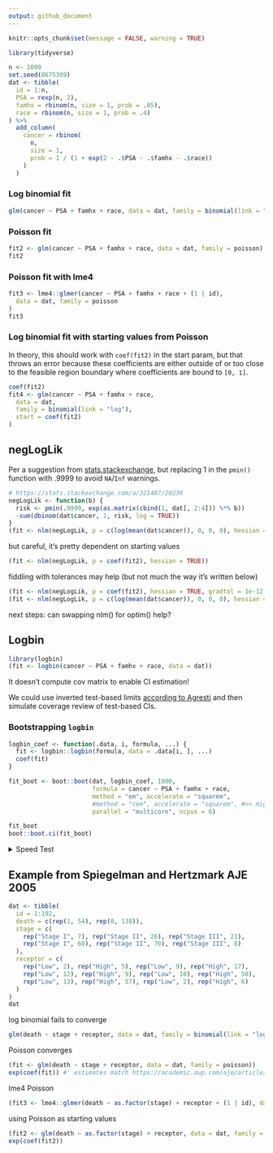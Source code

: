 ```yaml
---
output: github_document
---
```


```r
knitr::opts_chunk$set(message = FALSE, warning = TRUE)
```

```r
library(tidyverse)
```

```r
n <- 1000
set.seed(8675309)
dat <- tibble(
  id = 1:n,
  PSA = rexp(n, 2),
  famhx = rbinom(n, size = 1, prob = .05),
  race = rbinom(n, size = 1, prob = .4)
) %>%
  add_column(
    cancer = rbinom(
      n,
      size = 1,
      prob = 1 / (1 + exp(2 - .$PSA - .$famhx - .$race))
    )
  )
```

### Log binomial fit

```r
glm(cancer ~ PSA + famhx + race, data = dat, family = binomial(link = "log"))
```

### Poisson fit

```r
fit2 <- glm(cancer ~ PSA + famhx + race, data = dat, family = poisson)
fit2
```

### Poisson fit with lme4

```r
fit3 <- lme4::glmer(cancer ~ PSA + famhx + race + (1 | id),
  data = dat, family = poisson
)
fit3
```

### Log binomial fit with starting values from Poisson

In theory, this should work with `coef(fit2)` in the start param, but that throws an error because these coefficients are either outside of or too close to the feasible region boundary where coefficients are bound to `[0, 1]`.

```r
coef(fit2)
fit4 <- glm(cancer ~ PSA + famhx + race,
  data = dat,
  family = binomial(link = "log"),
  start = coef(fit2)
)
```

## negLogLik

Per a suggestion from 
[stats.stackexchange](https://stats.stackexchange.com/questions/105633/what-to-do-when-a-log-binomial-models-convergence-fails),
but replacing 1 in the `pmin()` function with .9999 to avoid `NA`/`Inf` warnings.

```r
# https://stats.stackexchange.com/a/321407/20236
negLogLik <- function(b) {
  risk <- pmin(.9999, exp(as.matrix(cbind(1, dat[, 2:4])) %*% b))
  -sum(dbinom(dat$cancer, 1, risk, log = TRUE))
}
(fit <- nlm(negLogLik, p = c(log(mean(dat$cancer)), 0, 0, 0), hessian = TRUE))
```

but careful, it's pretty dependent on starting values

```r
(fit <- nlm(negLogLik, p = coef(fit2), hessian = TRUE))
```

fiddling with tolerances may help (but not much the way it's written below)

```r
(fit <- nlm(negLogLik, p = coef(fit2), hessian = TRUE, gradtol = 1e-12, steptol = 1e-11))
(fit <- nlm(negLogLik, p = c(log(mean(dat$cancer)), 0, 0, 0), hessian = TRUE, gradtol = 1e-12, steptol = 1e-11))
```

next steps: can swapping nlm() for optim() help?


## Logbin

```r
library(logbin)
(fit <- logbin(cancer ~ PSA + famhx + race, data = dat))
```

It doesn't compute cov matrix to enable CI estimation!

We could use inverted test-based limits 
[according to Agresti](http://statmath.wu.ac.at/research/talks/resources/slidesagresti_confidence.pdf) 
and then simulate coverage review of test-based CIs.

### Bootstrapping `logbin`

```r
logbin_coef <- function(.data, i, formula, ...) {
  fit <- logbin::logbin(formula, data = .data[i, ], ...)
  coef(fit)
}

fit_boot <- boot::boot(dat, logbin_coef, 1000, 
                       formula = cancer ~ PSA + famhx + race,
                       method = "em", accelerate = "squarem",
                       #method = "cem", accelerate = "squarem", #<< might be better, not as fast
                       parallel = "multicore", ncpus = 6)

fit_boot
boot::boot.ci(fit_boot)
```

<details><summary>Speed Test</summary>

```r
bench::mark(
  "em" = logbin(cancer ~ PSA + famhx + race, data = dat, method = "em"),
  "cem" = logbin(cancer ~ PSA + famhx + race, data = dat, method = "cem"),
  "cem_acc" = logbin(cancer ~ PSA + famhx + race, data = dat, method = "cem", accelerate = "squarem"),
  "em_acc" = logbin(cancer ~ PSA + famhx + race, data = dat, method = "em", accelerate = "squarem"),
  check = FALSE, 
  iterations = 25
)
# # A tibble: 4 x 14
# expression      min     mean   median     max `itr/sec` mem_alloc  n_gc n_itr total_time result
# <chr>      <bch:tm> <bch:tm> <bch:tm> <bch:t>     <dbl> <bch:byt> <dbl> <int>   <bch:tm> <list>
# 1 em         668.03ms 696.85ms    679ms   1.01s     1.44      465MB   133    25     17.42s <S3: …
# 2 cem           3.08s    3.21s    3.18s   3.51s     0.312     1.7GB   503    25      1.34m <S3: …
# 3 cem_acc       1.57s    1.83s    1.69s   4.04s     0.547   680.5MB   200    25     45.74s <S3: …
# 4 em_acc      82.94ms  97.92ms  98.02ms 114.3ms    10.2      46.9MB    15    25      2.45s <S3: …
```

</details>

## Example from Spiegelman and Hertzmark AJE 2005

```r
dat <- tibble(
  id = 1:192,
  death = c(rep(1, 54), rep(0, 138)),
  stage = c(
    rep("Stage I", 7), rep("Stage II", 26), rep("Stage III", 21),
    rep("Stage I", 60), rep("Stage II", 70), rep("Stage III", 8)
  ),
  receptor = c(
    rep("Low", 2), rep("High", 5), rep("Low", 9), rep("High", 17),
    rep("Low", 12), rep("High", 9), rep("Low", 10), rep("High", 50),
    rep("Low", 13), rep("High", 57), rep("Low", 2), rep("High", 6)
  )
)
dat
```

log binomial fails to converge

```r
glm(death ~ stage + receptor, data = dat, family = binomial(link = "log"))
```

Poisson converges

```r
(fit <- glm(death ~ stage + receptor, data = dat, family = poisson))
exp(coef(fit)) #' estimates match https://academic.oup.com/aje/article/162/3/199/171116
```

lme4 Poisson

```r
(fit3 <- lme4::glmer(death ~ as.factor(stage) + receptor + (1 | id), data = dat, family = poisson))
```

using Poisson as starting values

```r
(fit2 <- glm(death ~ as.factor(stage) + receptor, data = dat, family = binomial(link = "log"), start = c(-2.3, .92, 1.78, .489)))
exp(coef(fit2))
```

